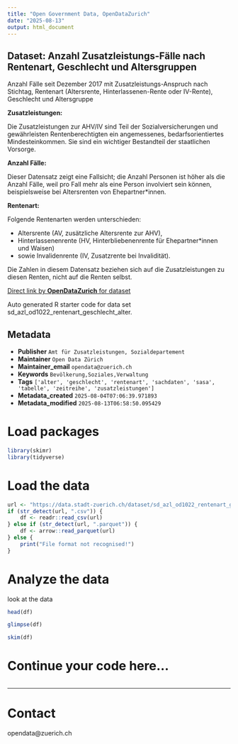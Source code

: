 ```yaml
---
title: "Open Government Data, OpenDataZurich"
date: "2025-08-13"
output: html_document
---
```


## Dataset: Anzahl Zusatzleistungs-Fälle nach Rentenart, Geschlecht und Altersgruppen

Anzahl Fälle seit Dezember 2017 mit Zusatzleistungs-Anspruch nach Stichtag, Rentenart (Altersrente, Hinterlassenen-Rente oder IV-Rente), Geschlecht und Altersgruppe 


**Zusatzleistungen:**

Die Zusatzleistungen zur AHV/IV sind Teil der Sozialversicherungen und gewährleisten Rentenberechtigten ein angemessenes, bedarfsorientiertes Mindesteinkommen. Sie sind ein wichtiger Bestandteil der staatlichen Vorsorge.

[]()

**Anzahl Fälle:**

Dieser Datensatz zeigt eine Fallsicht; die Anzahl Personen ist höher als die Anzahl Fälle, weil pro Fall mehr als eine Person involviert sein können, beispielsweise bei Altersrenten von Ehepartner*innen.

[]()

**Rentenart:**

Folgende Rentenarten werden unterschieden: 

- Altersrente (AV, zusätzliche Altersrente zur AHV),
- Hinterlassenenrente (HV, Hinterbliebenenrente für Ehepartner*innen und Waisen)
- sowie Invalidenrente (IV, Zusatzrente bei Invalidität). 

Die Zahlen in diesem Datensatz beziehen sich auf die Zusatzleistungen zu diesen Renten, nicht auf die Renten selbst.

[]()



[Direct link by **OpenDataZurich** for dataset](https://data.stadt-zuerich.ch/dataset/sd_azl_od1022_rentenart_geschlecht_alter)

Auto generated R starter code for data set sd_azl_od1022_rentenart_geschlecht_alter.

## Metadata

- **Publisher** `Amt für Zusatzleistungen, Sozialdepartement`
- **Maintainer** `Open Data Zürich`
- **Maintainer_email** `opendata@zuerich.ch`
- **Keywords** `Bevölk­erung,Soziales,Ver­walt­ung`
- **Tags** `['alter', 'geschlecht', 'rentenart', 'sachdaten', 'sasa', 'tabelle', 'zeitreihe', 'zusatzleistungen']`
- **Metadata_created** `2025-08-04T07:06:39.971893`
- **Metadata_modified** `2025-08-13T06:58:50.095429`


# Load packages

```r
library(skimr)
library(tidyverse)
```

# Load the data

```r
url <- "https://data.stadt-zuerich.ch/dataset/sd_azl_od1022_rentenart_geschlecht_alter/download/SOS102OD1022.csv"
if (str_detect(url, ".csv")) {
    df <- readr::read_csv(url)
} else if (str_detect(url, ".parquet")) {
    df <- arrow::read_parquet(url)
} else {
    print("File format not recognised!")
}
```

# Analyze the data

look at the data
```r
head(df)
```

```r
glimpse(df)
```

```r
skim(df)
```

# Continue your code here...

```r

```

------------------------------------------------------------------------

# Contact

opendata@zuerich.ch
